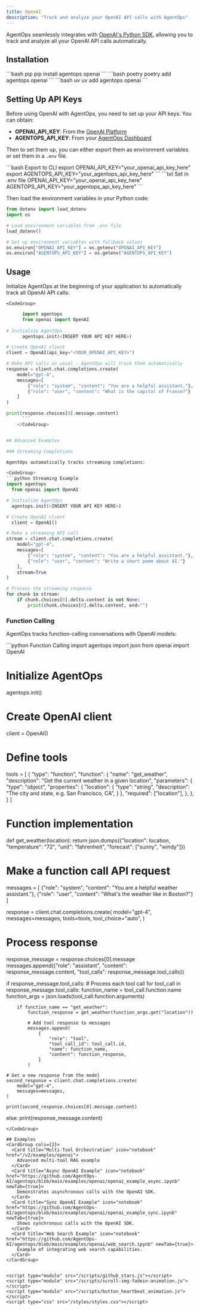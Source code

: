 ```yaml
---
title: OpenAI
description: "Track and analyze your OpenAI API calls with AgentOps"
---
```


AgentOps seamlessly integrates with [OpenAI's Python SDK](https://github.com/openai/openai-python), allowing you to track and analyze all your OpenAI API calls automatically.

## Installation



<CodeGroup>
  ```bash pip
  pip install agentops openai
  ```
  ```bash poetry
  poetry add agentops openai
  ```
  ```bash uv
  uv add agentops openai
  ```
</CodeGroup>

## Setting Up API Keys

Before using OpenAI with AgentOps, you need to set up your API keys. You can obtain:
- **OPENAI_API_KEY**: From the [OpenAI Platform](https://platform.openai.com/api-keys)
- **AGENTOPS_API_KEY**: From your [AgentOps Dashboard](https://app.agentops.ai/)

Then to set them up, you can either export them as environment variables or set them in a `.env` file.

<CodeGroup>
    ```bash Export to CLI
    export OPENAI_API_KEY="your_openai_api_key_here"
    export AGENTOPS_API_KEY="your_agentops_api_key_here"
    ```
    ```txt Set in .env file
    OPENAI_API_KEY="your_openai_api_key_here"
    AGENTOPS_API_KEY="your_agentops_api_key_here"
    ```
</CodeGroup>

Then load the environment variables in your Python code:

```python
from dotenv import load_dotenv
import os

# Load environment variables from .env file
load_dotenv()

# Set up environment variables with fallback values
os.environ["OPENAI_API_KEY"] = os.getenv("OPENAI_API_KEY")
os.environ["AGENTOPS_API_KEY"] = os.getenv("AGENTOPS_API_KEY")
```

## Usage

Initialize AgentOps at the beginning of your application to automatically track all OpenAI API calls:

    <CodeGroup>
```python Basic Usage
      import agentops
      from openai import OpenAI
      
# Initialize AgentOps
      agentops.init(<INSERT YOUR API KEY HERE>)

# Create OpenAI client
client = OpenAI(api_key="<YOUR_OPENAI_API_KEY>")

# Make API calls as usual - AgentOps will track them automatically
response = client.chat.completions.create(
    model="gpt-4",
    messages=[
        {"role": "system", "content": "You are a helpful assistant."},
        {"role": "user", "content": "What is the capital of France?"}
    ]
)

print(response.choices[0].message.content)
      ```
    </CodeGroup>


## Advanced Examples

### Streaming Completions

AgentOps automatically tracks streaming completions:

<CodeGroup>
```python Streaming Example
import agentops
  from openai import OpenAI

# Initialize AgentOps
  agentops.init(<INSERT YOUR API KEY HERE>)

# Create OpenAI client
  client = OpenAI()

# Make a streaming API call
stream = client.chat.completions.create(
    model="gpt-4",
    messages=[
        {"role": "system", "content": "You are a helpful assistant."},
        {"role": "user", "content": "Write a short poem about AI."}
    ],
    stream=True
)

# Process the streaming response
for chunk in stream:
    if chunk.choices[0].delta.content is not None:
        print(chunk.choices[0].delta.content, end="")
  ```
</CodeGroup>

### Function Calling

AgentOps tracks function-calling conversations with OpenAI models:

<CodeGroup>
```python Function Calling
import agentops
import json
from openai import OpenAI

# Initialize AgentOps
agentops.init(<INSERT YOUR API KEY HERE>)

# Create OpenAI client
client = OpenAI()

# Define tools
tools = [
    {
        "type": "function",
        "function": {
            "name": "get_weather",
            "description": "Get the current weather in a given location",
            "parameters": {
                "type": "object",
                "properties": {
                    "location": {
                        "type": "string",
                        "description": "The city and state, e.g. San Francisco, CA",
                    }
                },
                "required": ["location"],
            },
        },
    }
]

# Function implementation
def get_weather(location):
    return json.dumps({"location": location, "temperature": "72", "unit": "fahrenheit", "forecast": ["sunny", "windy"]})

# Make a function call API request
messages = [
    {"role": "system", "content": "You are a helpful weather assistant."},
    {"role": "user", "content": "What's the weather like in Boston?"}
]

response = client.chat.completions.create(
    model="gpt-4",
    messages=messages,
    tools=tools,
    tool_choice="auto",
)

# Process response
response_message = response.choices[0].message
messages.append({"role": "assistant", "content": response_message.content, "tool_calls": response_message.tool_calls})

if response_message.tool_calls:
    # Process each tool call
    for tool_call in response_message.tool_calls:
        function_name = tool_call.function.name
        function_args = json.loads(tool_call.function.arguments)
        
        if function_name == "get_weather":
            function_response = get_weather(function_args.get("location"))
            
            # Add tool response to messages
            messages.append(
                {
                    "role": "tool",
                    "tool_call_id": tool_call.id,
                    "name": function_name,
                    "content": function_response,
                }
            )
    
    # Get a new response from the model
    second_response = client.chat.completions.create(
        model="gpt-4",
        messages=messages,
    )
    
    print(second_response.choices[0].message.content)
else:
    print(response_message.content)
```
</CodeGroup>

## Examples
<CardGroup cols={2}>
  <Card title="Multi-Tool Orchestration" icon="notebook" href="/v2/examples/openai">
    Advanced multi-tool RAG example
  </Card>
  <Card title="Async OpenAI Example" icon="notebook" href="https://github.com/AgentOps-AI/agentops/blob/main/examples/openai/openai_example_async.ipynb" newTab={true}>
    Demonstrates asynchronous calls with the OpenAI SDK.
  </Card>
  <Card title="Sync OpenAI Example" icon="notebook" href="https://github.com/AgentOps-AI/agentops/blob/main/examples/openai/openai_example_sync.ipynb" newTab={true}>
    Shows synchronous calls with the OpenAI SDK.
  </Card>
  <Card title="Web Search Example" icon="notebook" href="https://github.com/AgentOps-AI/agentops/blob/main/examples/openai/web_search.ipynb" newTab={true}>
    Example of integrating web search capabilities.
  </Card>
</CardGroup>


<script type="module" src="/scripts/github_stars.js"></script>
<script type="module" src="/scripts/scroll-img-fadein-animation.js"></script>
<script type="module" src="/scripts/button_heartbeat_animation.js"></script>
<script type="css" src="/styles/styles.css"></script>
